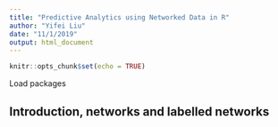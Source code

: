 ```yaml
---
title: "Predictive Analytics using Networked Data in R"
author: "Yifei Liu"
date: "11/1/2019"
output: html_document
---
```


```r
knitr::opts_chunk$set(echo = TRUE)
```


Load packages

## Introduction, networks and labelled networks


```r



```

